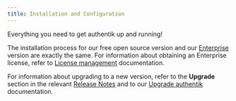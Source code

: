 ```yaml
---
title: Installation and Configuration
---
```


Everything you need to get authentik up and running!

The installation process for our free open source version and our [Enterprise](../enterprise/index.md) version are exactly the same. For information about obtaining an Enterprise license, refer to [License management](../enterprise/manage-enterprise.md#license-management) documentation.

For information about upgrading to a new version, refer to the <b>Upgrade</b> section in the relevant [Release Notes](../releases) and to our [Upgrade authentik](./upgrade.mdx) documentation.


<DocCardList />
